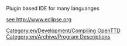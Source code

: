 [[Category:en/Development/Compiling OpenTTD]]
[[Category:en/Archive/Program Descriptions]]

Plugin based IDE for many languanges

[http://www.eclipse.org see http://www.eclipse.org]